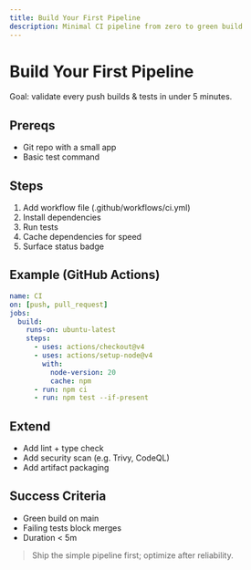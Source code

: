 ```yaml
---
title: Build Your First Pipeline
description: Minimal CI pipeline from zero to green build
---
```


# Build Your First Pipeline

Goal: validate every push builds & tests in under 5 minutes.

## Prereqs
- Git repo with a small app
- Basic test command

## Steps
1. Add workflow file (.github/workflows/ci.yml)
2. Install dependencies
3. Run tests
4. Cache dependencies for speed
5. Surface status badge

## Example (GitHub Actions)
```yaml
name: CI
on: [push, pull_request]
jobs:
  build:
    runs-on: ubuntu-latest
    steps:
      - uses: actions/checkout@v4
      - uses: actions/setup-node@v4
        with:
          node-version: 20
          cache: npm
      - run: npm ci
      - run: npm test --if-present
```

## Extend
- Add lint + type check
- Add security scan (e.g. Trivy, CodeQL)
- Add artifact packaging

## Success Criteria
- Green build on main
- Failing tests block merges
- Duration < 5m

> Ship the simple pipeline first; optimize after reliability.
